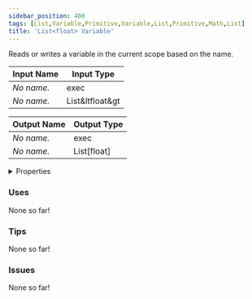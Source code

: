 ```yaml
---
sidebar_position: 400
tags: [List,Variable,Primitive,Variable,List,Primitive,Math,List]
title: 'List<float> Variable'
---
```


Reads or writes a variable in the current scope based on the name.




<EsbSvg />

| Input Name | Input Type |
|-----------|-----------|
| *No name.* | exec |
| *No name.* | List&ltfloat&gt |

| Output Name | Output Type |
|-----------|-----------|
| *No name.* | exec |
| *No name.* | List[float] |


<details>
  <summary>Properties</summary>
  <div>
    <div>
    <table>
      <thead>
        <tr>
          <th>Is beta required?</th>
          <th>❌</th>
        </tr>
        <tr>
          <th>Is this chip a trolling risk?</th>
          <th>❌</th>
        </tr>
        <tr>
          <th>Is this chip a role assignment risk?</th>
          <th>❌</th>
        </tr>
        <tr>
          <th>Chip UUID</th>
          <th>9bcd36e6-c293-432a-8d90-f6391fe06c62</th>
        </tr>
      </thead>
    </table>
    </div>
  </div>
</details>

### Uses

None so far!

### Tips

None so far!

### Issues

None so far!